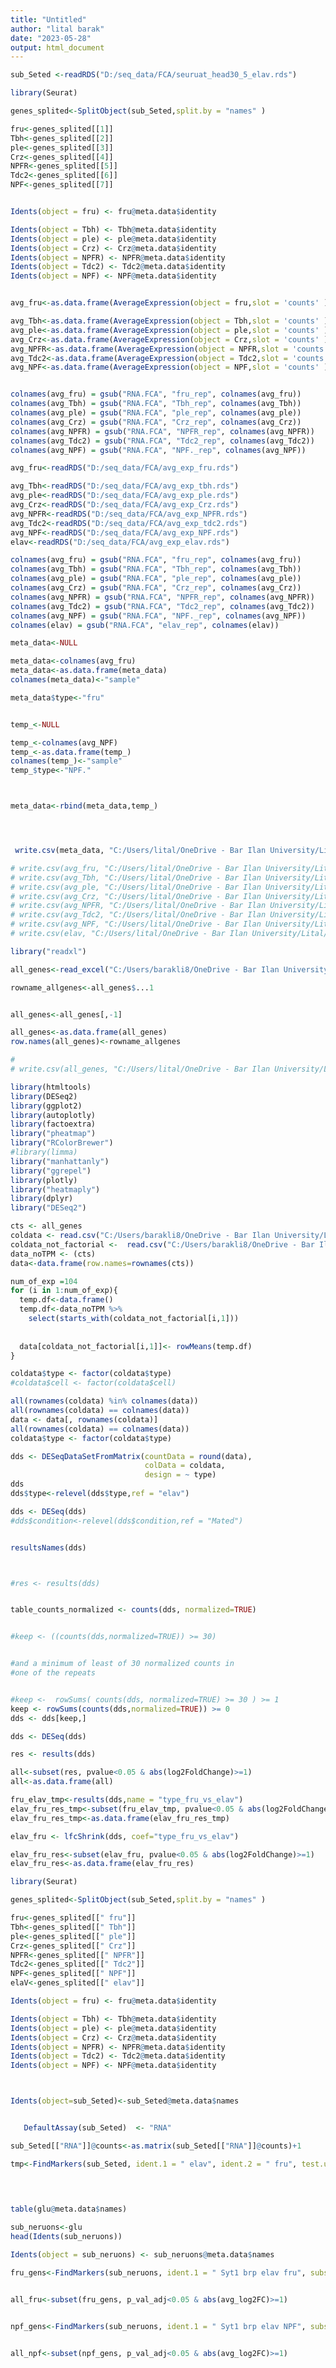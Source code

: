 ```yaml
---
title: "Untitled"
author: "lital barak"
date: "2023-05-28"
output: html_document
---
```


```r
sub_Seted <-readRDS("D:/seq_data/FCA/seuruat_head30_5_elav.rds")

library(Seurat)

genes_splited<-SplitObject(sub_Seted,split.by = "names" )

fru<-genes_splited[[1]]
Tbh<-genes_splited[[2]]
ple<-genes_splited[[3]]
Crz<-genes_splited[[4]]
NPFR<-genes_splited[[5]]
Tdc2<-genes_splited[[6]]
NPF<-genes_splited[[7]]


Idents(object = fru) <- fru@meta.data$identity

Idents(object = Tbh) <- Tbh@meta.data$identity
Idents(object = ple) <- ple@meta.data$identity
Idents(object = Crz) <- Crz@meta.data$identity
Idents(object = NPFR) <- NPFR@meta.data$identity
Idents(object = Tdc2) <- Tdc2@meta.data$identity
Idents(object = NPF) <- NPF@meta.data$identity


avg_fru<-as.data.frame(AverageExpression(object = fru,slot = 'counts' ))

avg_Tbh<-as.data.frame(AverageExpression(object = Tbh,slot = 'counts' ))
avg_ple<-as.data.frame(AverageExpression(object = ple,slot = 'counts' ))
avg_Crz<-as.data.frame(AverageExpression(object = Crz,slot = 'counts' ))
avg_NPFR<-as.data.frame(AverageExpression(object = NPFR,slot = 'counts' ))
avg_Tdc2<-as.data.frame(AverageExpression(object = Tdc2,slot = 'counts' ))
avg_NPF<-as.data.frame(AverageExpression(object = NPF,slot = 'counts' ))


colnames(avg_fru) = gsub("RNA.FCA", "fru_rep", colnames(avg_fru))
colnames(avg_Tbh) = gsub("RNA.FCA", "Tbh_rep", colnames(avg_Tbh))
colnames(avg_ple) = gsub("RNA.FCA", "ple_rep", colnames(avg_ple))
colnames(avg_Crz) = gsub("RNA.FCA", "Crz_rep", colnames(avg_Crz))
colnames(avg_NPFR) = gsub("RNA.FCA", "NPFR_rep", colnames(avg_NPFR))
colnames(avg_Tdc2) = gsub("RNA.FCA", "Tdc2_rep", colnames(avg_Tdc2))
colnames(avg_NPF) = gsub("RNA.FCA", "NPF._rep", colnames(avg_NPF))


```

```r
avg_fru<-readRDS("D:/seq_data/FCA/avg_exp_fru.rds")

avg_Tbh<-readRDS("D:/seq_data/FCA/avg_exp_tbh.rds")
avg_ple<-readRDS("D:/seq_data/FCA/avg_exp_ple.rds")
avg_Crz<-readRDS("D:/seq_data/FCA/avg_exp_Crz.rds")
avg_NPFR<-readRDS("D:/seq_data/FCA/avg_exp_NPFR.rds")
avg_Tdc2<-readRDS("D:/seq_data/FCA/avg_exp_tdc2.rds")
avg_NPF<-readRDS("D:/seq_data/FCA/avg_exp_NPF.rds") 
elav<-readRDS("D:/seq_data/FCA/avg_exp_elav.rds")

colnames(avg_fru) = gsub("RNA.FCA", "fru_rep", colnames(avg_fru))
colnames(avg_Tbh) = gsub("RNA.FCA", "Tbh_rep", colnames(avg_Tbh))
colnames(avg_ple) = gsub("RNA.FCA", "ple_rep", colnames(avg_ple))
colnames(avg_Crz) = gsub("RNA.FCA", "Crz_rep", colnames(avg_Crz))
colnames(avg_NPFR) = gsub("RNA.FCA", "NPFR_rep", colnames(avg_NPFR))
colnames(avg_Tdc2) = gsub("RNA.FCA", "Tdc2_rep", colnames(avg_Tdc2))
colnames(avg_NPF) = gsub("RNA.FCA", "NPF._rep", colnames(avg_NPF))
colnames(elav) = gsub("RNA.FCA", "elav_rep", colnames(elav))


```




```r
meta_data<-NULL

meta_data<-colnames(avg_fru)
meta_data<-as.data.frame(meta_data)
colnames(meta_data)<-"sample"

meta_data$type<-"fru"


temp_<-NULL

temp_<-colnames(avg_NPF)
temp_<-as.data.frame(temp_)
colnames(temp_)<-"sample"
temp_$type<-"NPF."



meta_data<-rbind(meta_data,temp_)




 write.csv(meta_data, "C:/Users/lital/OneDrive - Bar Ilan University/Lital/weekly presentation/28.5.23/meta_data_elav.csv", row.names=FALSE)

```



```r
# write.csv(avg_fru, "C:/Users/lital/OneDrive - Bar Ilan University/Lital/weekly presentation/28.5.23/fru_avg_sc.csv", row.names=TRUE)
# write.csv(avg_Tbh, "C:/Users/lital/OneDrive - Bar Ilan University/Lital/weekly presentation/28.5.23/Tbh_avg_sc.csv", row.names=TRUE)
# write.csv(avg_ple, "C:/Users/lital/OneDrive - Bar Ilan University/Lital/weekly presentation/28.5.23/ple_avg_sc.csv", row.names=TRUE)
# write.csv(avg_Crz, "C:/Users/lital/OneDrive - Bar Ilan University/Lital/weekly presentation/28.5.23/Crz_avg_sc.csv", row.names=TRUE)
# write.csv(avg_NPFR, "C:/Users/lital/OneDrive - Bar Ilan University/Lital/weekly presentation/28.5.23/NPFR_avg_sc.csv", row.names=TRUE)
# write.csv(avg_Tdc2, "C:/Users/lital/OneDrive - Bar Ilan University/Lital/weekly presentation/28.5.23/Tdc2_avg_sc.csv", row.names=TRUE)
# write.csv(avg_NPF, "C:/Users/lital/OneDrive - Bar Ilan University/Lital/weekly presentation/28.5.23/NPF_avg_sc.csv", row.names=TRUE)
# write.csv(elav, "C:/Users/lital/OneDrive - Bar Ilan University/Lital/weekly presentation/28.5.23/elav_avg_sc.csv", row.names=TRUE)

library("readxl")

all_genes<-read_excel("C:/Users/barakli8/OneDrive - Bar Ilan University/Lital/weekly presentation/28.5.23/all_gene_Avg_Elav.xlsx",)

rowname_allgenes<-all_genes$...1


all_genes<-all_genes[,-1]

all_genes<-as.data.frame(all_genes)
row.names(all_genes)<-rowname_allgenes

# 
# write.csv(all_genes, "C:/Users/lital/OneDrive - Bar Ilan University/Lital/weekly presentation/28.5.23/NPF_avg_sc.csv", row.names=TRUE)
```




```r
library(htmltools)
library(DESeq2)
library(ggplot2)
library(autoplotly)
library(factoextra)
library("pheatmap")
library("RColorBrewer")
#library(limma)
library("manhattanly")
library("ggrepel")
library(plotly)
library("heatmaply")
library(dplyr)
library("DESeq2")
```



```r
cts <- all_genes
coldata <- read.csv("C:/Users/barakli8/OneDrive - Bar Ilan University/Lital/weekly presentation/28.5.23/meta_data_elav.csv", row.names=1)
coldata_not_factorial <-  read.csv("C:/Users/barakli8/OneDrive - Bar Ilan University/Lital/weekly presentation/28.5.23/meta_data_elav.csv")
data_noTPM <- (cts)
data<-data.frame(row.names=rownames(cts))
```



```r
num_of_exp =104
for (i in 1:num_of_exp){
  temp.df<-data.frame()
  temp.df<-data_noTPM %>%
    select(starts_with(coldata_not_factorial[i,1]))
  
  
  data[coldata_not_factorial[i,1]]<- rowMeans(temp.df)
}

coldata$type <- factor(coldata$type)
#coldata$cell <- factor(coldata$cell)

all(rownames(coldata) %in% colnames(data))
all(rownames(coldata) == colnames(data))
data <- data[, rownames(coldata)]
all(rownames(coldata) == colnames(data))
coldata$type <- factor(coldata$type)

```


```r
dds <- DESeqDataSetFromMatrix(countData = round(data),
                              colData = coldata,
                              design = ~ type)
dds
dds$type<-relevel(dds$type,ref = "elav")

dds <- DESeq(dds)
#dds$condition<-relevel(dds$condition,ref = "Mated")


resultsNames(dds)



#res <- results(dds)


table_counts_normalized <- counts(dds, normalized=TRUE)


#keep <- ((counts(dds,normalized=TRUE)) >= 30)


#and a minimum of least of 30 normalized counts in
#one of the repeats


#keep <-  rowSums( counts(dds, normalized=TRUE) >= 30 ) >= 1  
keep <- rowSums(counts(dds,normalized=TRUE)) >= 0
dds <- dds[keep,]

dds <- DESeq(dds)

res <- results(dds)

all<-subset(res, pvalue<0.05 & abs(log2FoldChange)>=1)
all<-as.data.frame(all)

```




```r
fru_elav_tmp<-results(dds,name = "type_fru_vs_elav")
elav_fru_res_tmp<-subset(fru_elav_tmp, pvalue<0.05 & abs(log2FoldChange)>=1)
elav_fru_res_tmp<-as.data.frame(elav_fru_res_tmp)
```

```r
elav_fru <- lfcShrink(dds, coef="type_fru_vs_elav")

elav_fru_res<-subset(elav_fru, pvalue<0.05 & abs(log2FoldChange)>=1)
elav_fru_res<-as.data.frame(elav_fru_res)
```


```r
library(Seurat)

genes_splited<-SplitObject(sub_Seted,split.by = "names" )

fru<-genes_splited[[" fru"]]
Tbh<-genes_splited[[" Tbh"]]
ple<-genes_splited[[" ple"]]
Crz<-genes_splited[[" Crz"]]
NPFR<-genes_splited[[" NPFR"]]
Tdc2<-genes_splited[[" Tdc2"]]
NPF<-genes_splited[[" NPF"]]
elaV<-genes_splited[[" elav"]]

Idents(object = fru) <- fru@meta.data$identity

Idents(object = Tbh) <- Tbh@meta.data$identity
Idents(object = ple) <- ple@meta.data$identity
Idents(object = Crz) <- Crz@meta.data$identity
Idents(object = NPFR) <- NPFR@meta.data$identity
Idents(object = Tdc2) <- Tdc2@meta.data$identity
Idents(object = NPF) <- NPF@meta.data$identity



Idents(object=sub_Seted)<-sub_Seted@meta.data$names


   DefaultAssay(sub_Seted)  <- "RNA"

sub_Seted[["RNA"]]@counts<-as.matrix(sub_Seted[["RNA"]]@counts)+1

tmp<-FindMarkers(sub_Seted, ident.1 = " elav", ident.2 = " fru", test.use = "DESeq2",slot = "counts")
  
  



```

```r

table(glu@meta.data$names)

sub_neruons<-glu
head(Idents(sub_neruons))

Idents(object = sub_neruons) <- sub_neruons@meta.data$names

fru_gens<-FindMarkers(sub_neruons, ident.1 = " Syt1 brp elav fru", subset.ident  = " Syt1 brp elav", test.use = "DESeq2",slot = "counts",max.cells.per.ident = 50)


all_fru<-subset(fru_gens, p_val_adj<0.05 & abs(avg_log2FC)>=1)


npf_gens<-FindMarkers(sub_neruons, ident.1 = " Syt1 brp elav NPF", subset.ident  = " Syt1 brp elav", test.use = "DESeq2",slot = "counts",max.cells.per.ident = 50)


all_npf<-subset(npf_gens, p_val_adj<0.05 & abs(avg_log2FC)>=1)

```

